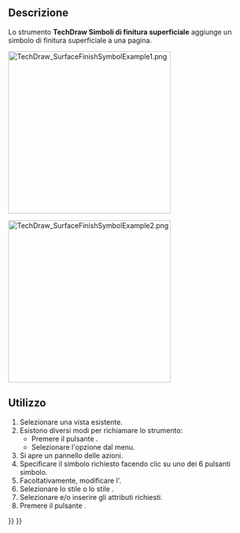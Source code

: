 <languages/>

{{Docnav/it
|[[TechDraw_WeldSymbol/it|Informazioni di saldatura]]
|[[TechDraw_HoleShaftFit/it|Accoppiamento foro/albero]]
|[[TechDraw_Workbench/it|TechDraw]]
|IconL=TechDraw_WeldSymbol.svg
|IconR=TechDraw_HoleShaftFit.svg
|IconC=Workbench_TechDraw.svg
}}

{{GuiCommand/it
|Name=TechDraw SurfaceFinishSymbols
|Name/it=TechDraw Simboli di finitura superficiale
|MenuLocation=TechDraw → Simboli → Crea un simbolo di finitura superficiale
|Workbenches=[[TechDraw_Workbench/it|TechDraw]]
|Version=0.21
}}

<span id="Description"></span>
==Descrizione==

Lo strumento '''TechDraw Simboli di finitura superficiale''' aggiunge un simbolo di finitura superficiale a una pagina.

[[Image:TechDraw_SurfaceFinishSymbolExample1.png|330px]]
{{Caption|Il pannello delle azioni con lo stile ISO selezionato. A destra il simbolo creato.}}

[[Image:TechDraw_SurfaceFinishSymbolExample2.png|330px]]
{{Caption|Il pannello delle azioni lo stile ASME selezionato. A destra il simbolo creato.}}

<span id="Usage"></span>
==Utilizzo==

# Selezionare una vista esistente.
# Esistono diversi modi per richiamare lo strumento:
#* Premere il pulsante {{Button|[[Image:TechDraw_SurfaceFinishSymbols.svg|16px]] [[TechDraw_SurfaceFinishSymbols/it|Crea un simbolo di finitura superficiale]]}}.
#* Selezionare l'opzione {{MenuCommand|TechDraw → Simboli → [[Image:TechDraw_SurfaceFinishSymbols.svg|16px]] Crea un simbolo di finitura superficiale}} dal menu.
# Si apre un pannello delle azioni.
# Specificare il simbolo richiesto facendo clic su uno dei 6 pulsanti simbolo.
# Facoltativamente, modificare l'{{MenuCommand|Angolatura del simbolo}}.
# Selezionare lo stile {{MenuCommand|ISO}} o lo stile {{MenuCommand|ASME}}.
# Selezionare e/o inserire gli attributi richiesti.
# Premere il pulsante {{Button|OK}}.


{{Docnav/it
|[[TechDraw_WeldSymbol/it|Informazioni di saldatura]]
|[[TechDraw_HoleShaftFit/it|Accoppiamento foro/albero]]
|[[TechDraw_Workbench/it|TechDraw]]
|IconL=TechDraw_WeldSymbol.svg
|IconR=TechDraw_HoleShaftFit.svg
|IconC=Workbench_TechDraw.svg
}}

{{TechDraw Tools navi{{#translation:}}}}
{{Userdocnavi{{#translation:}}}}